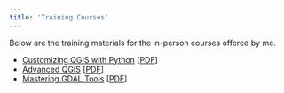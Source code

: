 ```yaml
---
title: 'Training Courses'
---
```


Below are the training materials for the in-person courses offered by me. 

* [Customizing QGIS with Python](pyqgis-in-a-day.html) [[PDF](pyqgis-in-a-day.pdf)]
* [Advanced QGIS](advanced-qgis.html) [[PDF](advanced-qgis.pdf)]
* [Mastering GDAL Tools](gdal-tools.html) [[PDF](gdal-tools.pdf)]
<!-- * [Spatial Data Visualization and Analytics](spatial-data-science-intro.html) [[PDF](spatial-data-science-intro.pdf)] -->

